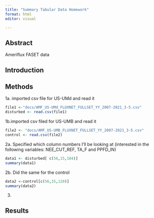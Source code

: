 ```yaml
---
title: "Summary Tabular Data Homework"
format: html
editor: visual

---
```


## Abstract
Ameriflux FASET data

## Introduction


## Methods

1a. imported csv file for US-UMd and read it
```r
file1 <-"docs/AMF_US-UMd_FLUXNET_FULLSET_YY_2007-2021_3-5.csv"
disturbed <- read.csv(file1)
```

1b.imported csv filed for US-UMB and read it
```r
file2 <- "docs/AMF_US-UMB_FLUXNET_FULLSET_YY_2007-2021_3-5.csv"
control <- read.csv(file2)

```

2a. Specified which column numbers I'll be looking at (interested in the following variables: NEE_CUT_REF, TA_F and PPFD_IN)
```r
data1 <- disturbed[ c(56,15,104)]
summary(data1)
```

2b. Did the same for the control

```r
data2 <-control[c(56,15,120)]
summary(data2)
```

3.

## Results
